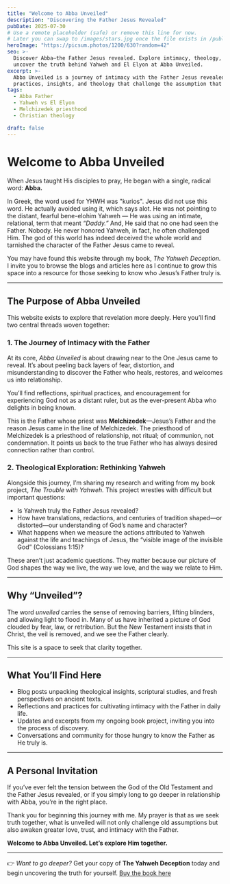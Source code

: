 ```yaml
---
title: "Welcome to Abba Unveiled"
description: "Discovering the Father Jesus Revealed"
pubDate: 2025-07-30
# Use a remote placeholder (safe) or remove this line for now.
# Later you can swap to /images/stars.jpg once the file exists in /public/images/
heroImage: "https://picsum.photos/1200/630?random=42"
seo: >-
  Discover Abba—the Father Jesus revealed. Explore intimacy, theology, and
  uncover the truth behind Yahweh and El Elyon at Abba Unveiled.
excerpt: >-
  Abba Unveiled is a journey of intimacy with the Father Jesus revealed. Explore
  practices, insights, and theology that challenge the assumption that Yahweh is the Father.
tags:
  - Abba Father
  - Yahweh vs El Elyon
  - Melchizedek priesthood
  - Christian theology

draft: false
---
```



# Welcome to Abba Unveiled

When Jesus taught His disciples to pray, He began with a single, radical word: **Abba.**  

In Greek, the word used for YHWH was "kurios". Jesus did not use this word. He actually avoided using it, which says alot. He was not pointing to the distant, fearful bene-elohim Yahweh — He was using an intimate, relational, term that meant *“Daddy.”* And, He said that no one had seen the Father. Nobody. He never honored Yahweh, in fact, he often challenged Him. The god of this world has indeed deceived the whole world and tarnished the character of the Father Jesus came to reveal.

You may have found this website through my book, *The Yahweh Deception.* I invite you to browse the blogs and articles here as I continue to grow this space into a resource for those seeking to know who Jesus’s Father truly is.  

---

## The Purpose of Abba Unveiled  

This website exists to explore that revelation more deeply. Here you’ll find two central threads woven together:  

### 1. The Journey of Intimacy with the Father  

At its core, *Abba Unveiled* is about drawing near to the One Jesus came to reveal. It’s about peeling back layers of fear, distortion, and misunderstanding to discover the Father who heals, restores, and welcomes us into relationship.  

You’ll find reflections, spiritual practices, and encouragement for experiencing God not as a distant ruler, but as the ever-present Abba who delights in being known.  

This is the Father whose priest was **Melchizedek**—Jesus’s Father and the reason Jesus came in the line of Melchizedek. The priesthood of Melchizedek is a priesthood of relationship, not ritual; of communion, not condemnation. It points us back to the true Father who has always desired connection rather than control.  

### 2. Theological Exploration: Rethinking Yahweh  

Alongside this journey, I’m sharing my research and writing from my book project, *The Trouble with Yahweh.* This project wrestles with difficult but important questions:  

- Is Yahweh truly the Father Jesus revealed?  
- How have translations, redactions, and centuries of tradition shaped—or distorted—our understanding of God’s name and character?  
- What happens when we measure the actions attributed to Yahweh against the life and teachings of Jesus, the “visible image of the invisible God” (Colossians 1:15)?  

These aren’t just academic questions. They matter because our picture of God shapes the way we live, the way we love, and the way we relate to Him.  

---

## Why “Unveiled”?  

The word *unveiled* carries the sense of removing barriers, lifting blinders, and allowing light to flood in. Many of us have inherited a picture of God clouded by fear, law, or retribution. But the New Testament insists that in Christ, the veil is removed, and we see the Father clearly.  

This site is a space to seek that clarity together.  

---

## What You’ll Find Here  

- Blog posts unpacking theological insights, scriptural studies, and fresh perspectives on ancient texts.  
- Reflections and practices for cultivating intimacy with the Father in daily life.  
- Updates and excerpts from my ongoing book project, inviting you into the process of discovery.  
- Conversations and community for those hungry to know the Father as He truly is.  

---

## A Personal Invitation  

If you’ve ever felt the tension between the God of the Old Testament and the Father Jesus revealed, or if you simply long to go deeper in relationship with Abba, you’re in the right place.  

Thank you for beginning this journey with me. My prayer is that as we seek truth together, what is unveiled will not only challenge old assumptions but also awaken greater love, trust, and intimacy with the Father.  

**Welcome to Abba Unveiled. Let’s explore Him together.**  

---

👉 *Want to go deeper?* Get your copy of **The Yahweh Deception** today and begin uncovering the truth for yourself. [Buy the book here](#)